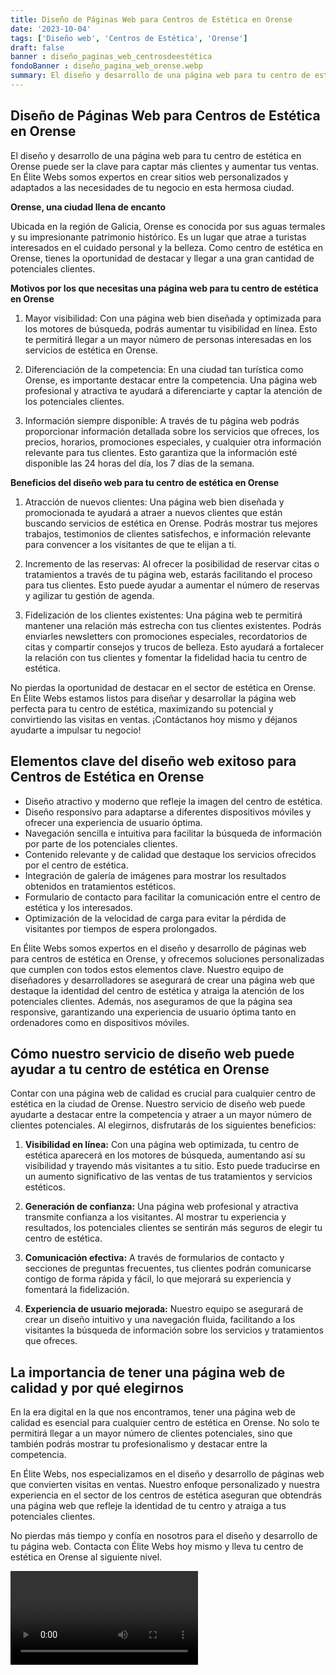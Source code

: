 ```yaml
---
title: Diseño de Páginas Web para Centros de Estética en Orense
date: '2023-10-04'
tags: ['Diseño web', 'Centros de Estética', 'Orense']
draft: false
banner : diseño_paginas_web_centrosdeestética
fondoBanner : diseño_pagina_web_orense.webp
summary: El diseño y desarrollo de una página web para tu centro de estética en Orense puede ser la clave para captar más clientes y aumentar tus ventas. En Élite Webs somos expertos en crear sitios web personalizados y adaptados a las necesidades de tu negocio en esta hermosa ciudad.
---
```


## Diseño de Páginas Web para Centros de Estética en Orense

El diseño y desarrollo de una página web para tu centro de estética en Orense puede ser la clave para captar más clientes y aumentar tus ventas. En Élite Webs somos expertos en crear sitios web personalizados y adaptados a las necesidades de tu negocio en esta hermosa ciudad.

**Orense, una ciudad llena de encanto**

Ubicada en la región de Galicia, Orense es conocida por sus aguas termales y su impresionante patrimonio histórico. Es un lugar que atrae a turistas interesados en el cuidado personal y la belleza. Como centro de estética en Orense, tienes la oportunidad de destacar y llegar a una gran cantidad de potenciales clientes.

**Motivos por los que necesitas una página web para tu centro de estética en Orense**

1. Mayor visibilidad: Con una página web bien diseñada y optimizada para los motores de búsqueda, podrás aumentar tu visibilidad en línea. Esto te permitirá llegar a un mayor número de personas interesadas en los servicios de estética en Orense.

2. Diferenciación de la competencia: En una ciudad tan turística como Orense, es importante destacar entre la competencia. Una página web profesional y atractiva te ayudará a diferenciarte y captar la atención de los potenciales clientes.

3. Información siempre disponible: A través de tu página web podrás proporcionar información detallada sobre los servicios que ofreces, los precios, horarios, promociones especiales, y cualquier otra información relevante para tus clientes. Esto garantiza que la información esté disponible las 24 horas del día, los 7 días de la semana.

**Beneficios del diseño web para tu centro de estética en Orense**

1. Atracción de nuevos clientes: Una página web bien diseñada y promocionada te ayudará a atraer a nuevos clientes que están buscando servicios de estética en Orense. Podrás mostrar tus mejores trabajos, testimonios de clientes satisfechos, e información relevante para convencer a los visitantes de que te elijan a ti.

2. Incremento de las reservas: Al ofrecer la posibilidad de reservar citas o tratamientos a través de tu página web, estarás facilitando el proceso para tus clientes. Esto puede ayudar a aumentar el número de reservas y agilizar tu gestión de agenda.

3. Fidelización de los clientes existentes: Una página web te permitirá mantener una relación más estrecha con tus clientes existentes. Podrás enviarles newsletters con promociones especiales, recordatorios de citas y compartir consejos y trucos de belleza. Esto ayudará a fortalecer la relación con tus clientes y fomentar la fidelidad hacia tu centro de estética.

No pierdas la oportunidad de destacar en el sector de estética en Orense. En Élite Webs estamos listos para diseñar y desarrollar la página web perfecta para tu centro de estética, maximizando su potencial y convirtiendo las visitas en ventas. ¡Contáctanos hoy mismo y déjanos ayudarte a impulsar tu negocio!

<GifSeo />

<Cta />

## Elementos clave del diseño web exitoso para Centros de Estética en Orense
 
- Diseño atractivo y moderno que refleje la imagen del centro de estética.
- Diseño responsivo para adaptarse a diferentes dispositivos móviles y ofrecer una experiencia de usuario óptima.
- Navegación sencilla e intuitiva para facilitar la búsqueda de información por parte de los potenciales clientes.
- Contenido relevante y de calidad que destaque los servicios ofrecidos por el centro de estética.
- Integración de galería de imágenes para mostrar los resultados obtenidos en tratamientos estéticos.
- Formulario de contacto para facilitar la comunicación entre el centro de estética y los interesados.
- Optimización de la velocidad de carga para evitar la pérdida de visitantes por tiempos de espera prolongados.

En Élite Webs somos expertos en el diseño y desarrollo de páginas web para centros de estética en Orense, y ofrecemos soluciones personalizadas que cumplen con todos estos elementos clave. Nuestro equipo de diseñadores y desarrolladores se asegurará de crear una página web que destaque la identidad del centro de estética y atraiga la atención de los potenciales clientes. Además, nos aseguramos de que la página sea responsive, garantizando una experiencia de usuario óptima tanto en ordenadores como en dispositivos móviles.

## Cómo nuestro servicio de diseño web puede ayudar a tu centro de estética en Orense

Contar con una página web de calidad es crucial para cualquier centro de estética en la ciudad de Orense. Nuestro servicio de diseño web puede ayudarte a destacar entre la competencia y atraer a un mayor número de clientes potenciales. Al elegirnos, disfrutarás de los siguientes beneficios:

1. **Visibilidad en línea:** Con una página web optimizada, tu centro de estética aparecerá en los motores de búsqueda, aumentando así su visibilidad y trayendo más visitantes a tu sitio. Esto puede traducirse en un aumento significativo de las ventas de tus tratamientos y servicios estéticos.

2. **Generación de confianza:** Una página web profesional y atractiva transmite confianza a los visitantes. Al mostrar tu experiencia y resultados, los potenciales clientes se sentirán más seguros de elegir tu centro de estética.

3. **Comunicación efectiva:** A través de formularios de contacto y secciones de preguntas frecuentes, tus clientes podrán comunicarse contigo de forma rápida y fácil, lo que mejorará su experiencia y fomentará la fidelización.

4. **Experiencia de usuario mejorada:** Nuestro equipo se asegurará de crear un diseño intuitivo y una navegación fluida, facilitando a los visitantes la búsqueda de información sobre los servicios y tratamientos que ofreces.

## La importancia de tener una página web de calidad y por qué elegirnos

En la era digital en la que nos encontramos, tener una página web de calidad es esencial para cualquier centro de estética en Orense. No solo te permitirá llegar a un mayor número de clientes potenciales, sino que también podrás mostrar tu profesionalismo y destacar entre la competencia.

En Élite Webs, nos especializamos en el diseño y desarrollo de páginas web que convierten visitas en ventas. Nuestro enfoque personalizado y nuestra experiencia en el sector de los centros de estética aseguran que obtendrás una página web que refleje la identidad de tu centro y atraiga a tus potenciales clientes.

No pierdas más tiempo y confía en nosotros para el diseño y desarrollo de tu página web. Contacta con Élite Webs hoy mismo y lleva tu centro de estética en Orense al siguiente nivel.

<Video />

<CtaBot job='Centros de Estética' city='Orense'/>

<Gmaps query='Orense+españa+maps' />